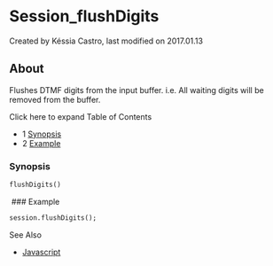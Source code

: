
# Session_flushDigits 

 Created by  Késsia Castro, last modified on 2017.01.13

## About

Flushes DTMF digits from the input buffer. i.e. All waiting digits will be removed from the buffer.

Click here to expand Table of Contents

* 1 [Synopsis](#synopsis)
* 2 [Example](#example)

### Synopsis

```xml
flushDigits()
```

 ### Example

```xml
session.flushDigits();
```

See Also

* [Javascript](../index.mdx#api)



